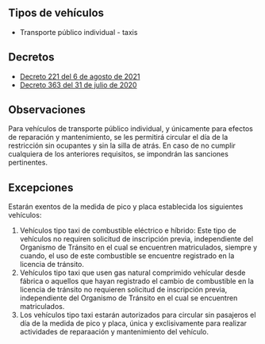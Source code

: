 ## Tipos de vehículos

- Transporte público individual - taxis

## Decretos

- [Decreto 221 del 6 de agosto de 2021](/envigado/decreto-0000221-del-6-de-agosto-de-2021.pdf)
- [Decreto 363 del 31 de julio de 2020](/envigado/decreto-0000363-del-31-de-julio-de-2020.pdf)

## Observaciones

Para vehículos de transporte público individual, y únicamente para efectos de reparación y mantenimiento, se les permitirá circular el día de la restricción sin ocupantes y sin la silla de atrás. En caso de no cumplir cualquiera de los anteriores requisitos, se impondrán las sanciones pertinentes.

## Excepciones

Estarán exentos de la medida de pico y placa establecida los siguientes vehículos:

1. Vehículos tipo taxi de combustible eléctrico e híbrido: Este tipo de vehículos no requiren solicitud de inscripción previa, independiente del Organismo de Tránsito en el cual se encuentren matriculados, siempre y cuando, el uso de este combustible se encuentre registrado en la licencia de tránsito.
2. Vehículos tipo taxi que usen gas natural comprimido vehícular desde fábrica o aquellos que hayan registrado el cambio de combustible en la licencia de tránsito no requieren solicitud de inscripción previa, independiente del Organismo de Tránsito en el cual se encuentren matriculados.
3. Los vehículos tipo taxi estarán autorizados para circular sin pasajeros el día de la medida de pico y placa, única y exclisivamente para realizar actividades de reparaación y mantenimiento del vehículo.
